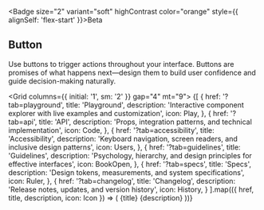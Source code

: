 
<Section size="1">

<Badge size="2" variant="soft" highContrast color="orange" style={{ alignSelf: 'flex-start' }}>Beta</Badge>

# Button

Use buttons to trigger actions throughout your interface. Buttons are promises of what happens next—design them to build user confidence and guide decision-making naturally.


<Grid columns={{ initial: '1', sm: '2' }} gap="4" mt="9">
  {[
    {
      href: '?tab=playground',
      title: 'Playground',
      description: 'Interactive component explorer with live examples and customization',
      icon: Play,
    },
    {
      href: '?tab=api',
      title: 'API',
      description: 'Props, integration patterns, and technical implementation',
      icon: Code,
    },
    {
      href: '?tab=accessibility',
      title: 'Accessibility',
      description: 'Keyboard navigation, screen readers, and inclusive design patterns',
      icon: Users,
    },
    {
      href: '?tab=guidelines',
      title: 'Guidelines',
      description: 'Psychology, hierarchy, and design principles for effective interfaces',
      icon: BookOpen,
    },
    {
      href: '?tab=specs',
      title: 'Specs',
      description: 'Design tokens, measurements, and system specifications',
      icon: Ruler,
    },
    {
      href: '?tab=changelog',
      title: 'Changelog',
      description: 'Release notes, updates, and version history',
      icon: History,
    }
  ].map(({ href, title, description, icon: Icon }) => (
    <Card asChild key={href} size="2" variant="soft">
      <Link href={href}>
        <Flex direction="column" gap="2" p="2">
          <Flex align="center" gap="2">
            <Icon size={16} />
            <Heading size="2" weight="medium">{title}</Heading>
          </Flex>
          <Text size="2" color="gray">{description}</Text>
        </Flex>
      </Link>
    </Card>
  ))}
</Grid>


</Section>



